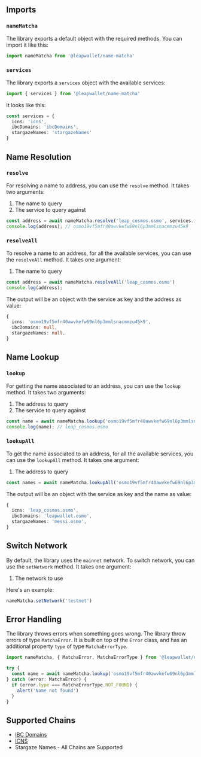 ## Imports

### `nameMatcha`

The library exports a default object with the required methods. You can import it like this:

```ts
import nameMatcha from '@leapwallet/name-matcha'
```

### `services`

The library exports a `services` object with the available services:

```ts
import { services } from '@leapwallet/name-matcha'
```

It looks like this:

```ts
const services = {
  icns: 'icns',
  ibcDomains: 'ibcDomains',
  stargazeNames: 'stargazeNames'
}
```

## Name Resolution

### `resolve`

For resolving a name to address, you can use the `resolve` method. It takes two arguments:

1. The name to query 
2. The service to query against

```ts
const address = await nameMatcha.resolve('leap_cosmos.osmo', services.icns)
console.log(address); // osmo19vf5mfr40awvkefw69nl6p3mmlsnacmmzu45k9
```

### `resolveAll`

To resolve a name to an address, for all the available services, you can use the `resolveAll` method. It takes one argument:

1. The name to query

```ts
const address = await nameMatcha.resolveAll('leap_cosmos.osmo')
console.log(address);
```

The output will be an object with the service as key and the address as value:

```ts
{
  icns: 'osmo19vf5mfr40awvkefw69nl6p3mmlsnacmmzu45k9',
  ibcDomains: null,
  stargazeNames: null,
}
```

## Name Lookup

### `lookup`

For getting the name associated to an address, you can use the `lookup` method. It takes two arguments:

1. The address to query
2. The service to query against

```ts
const name = await nameMatcha.lookup('osmo19vf5mfr40awvkefw69nl6p3mmlsnacmmzu45k9', services.icns)
console.log(name); // leap_cosmos.osmo
```

### `lookupAll`

To get the name associated to an address, for all the available services, you can use the `lookupAll` method. It takes one argument:

1. The address to query

```ts
const names = await nameMatcha.lookupAll('osmo19vf5mfr40awvkefw69nl6p3mmlsnacmmzu45k9')
```

The output will be an object with the service as key and the name as value:

```ts
{
  icns: 'leap_cosmos.osmo',
  ibcDomains: 'leapwallet.osmo',
  stargazeNames: 'messi.osmo',
}
```

## Switch Network

By default, the library uses the `mainnet` network. To switch network, you can use the `setNetwork` method. It takes one argument:

1. The network to use

Here's an example:

```ts
nameMatcha.setNetwork('testnet')
```

## Error Handling

The library throws errors when something goes wrong. The library throw errors of type `MatchaError`. It is built on top of the `Error` class, and has an additional property `type` of type `MatchaErrorType`.

```ts
import nameMatcha, { MatchaError, MatchaErrorType } from '@leapwallet/name-matcha'

try {
  const name = await nameMatcha.lookup('osmo19vf5mfr40awvkefw69nl6p3mmlsnacmmzu45k9', services.icns)
} catch (error: MatchaError) {
  if (error.type === MatchaErrorType.NOT_FOUND) {
    alert('Name not found')
  }
}
```

## Supported Chains

- [IBC Domains](https://docs.ibc.domains/faq.html)
- [ICNS](https://medium.com/@icns/announcing-icns-the-interchain-name-service-e61e0c3e2abb#:~:text=Chain%20Support)
- Stargaze Names - All Chains are Supported
